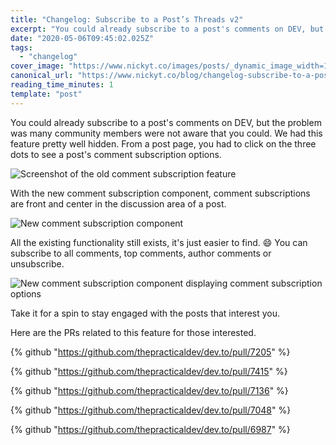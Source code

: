 ```yaml
---
title: "Changelog: Subscribe to a Post’s Threads v2"
excerpt: "You could already subscribe to a post's comments on DEV, but the problem was many community members..."
date: "2020-05-06T09:45:02.025Z"
tags:
  - "changelog"
cover_image: "https://www.nickyt.co/images/posts/_dynamic_image_width=1000,height=420,fit=cover,gravity=auto,format=auto_https%3A%2F%2Fdev-to-uploads.s3.amazonaws.com%2Fi%2F3h4jxtefrd7uaq1c5gos.png"
canonical_url: "https://www.nickyt.co/blog/changelog-subscribe-to-a-post-s-threads-v2-5fn0/"
reading_time_minutes: 1
template: "post"
---
```


You could already subscribe to a post's comments on DEV, but the problem was many community members were not aware that you could. We had this feature pretty well hidden. From a post page, you had to click on the three dots to see a post's comment subscription options.

![Screenshot of the old comment subscription feature](https://www.nickyt.co/images/posts/_i_0sj1vxrqee4oji1r2yz2.png)

With the new comment subscription component, comment subscriptions are front and center in the discussion area of a post.

![New comment subscription component](https://www.nickyt.co/images/posts/_i_airq1toftv6k2u0zaggl.png)

All the existing functionality still exists, it's just easier to find. 😄 You can subscribe to all comments, top comments, author comments or unsubscribe.

![New comment subscription component displaying comment subscription options](https://www.nickyt.co/images/posts/_i_u5ngx2iqvxvz5ysi1771.png)

Take it for a spin to stay engaged with the posts that interest you.

Here are the PRs related to this feature for those interested.

{% github "https://github.com/thepracticaldev/dev.to/pull/7205" %}

{% github "https://github.com/thepracticaldev/dev.to/pull/7415" %}

{% github "https://github.com/thepracticaldev/dev.to/pull/7136" %}

{% github "https://github.com/thepracticaldev/dev.to/pull/7048" %}

{% github "https://github.com/thepracticaldev/dev.to/pull/6987" %}
